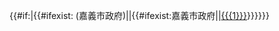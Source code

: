 {{Flag|CYIG}}{{#if:{{{1|}}}|{{#ifexist:{{{1}}} (嘉義市政府)|[[{{{1}}} (嘉義市政府)|{{{1}}}]]|{{#ifexist:嘉義市政府{{{1}}}|[[嘉義市政府{{{1}}}|{{{1}}}]]|[[{{{1}}}]]}}}}}}<noinclude>{{doc}}</noinclude>